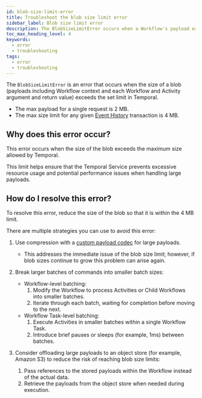 ```yaml
---
id: blob-size-limit-error
title: Troubleshoot the blob size limit error
sidebar_label: Blob size limit error
description: The BlobSizeLimitError occurs when a Workflow's payload exceeds the 2 MB request limit or the 4 MB Event History transaction limit set by Temporal. Reduce blob size via compression or batching.
toc_max_heading_level: 4
keywords:
  - error
  - troubleshooting
tags:
  - error
  - troubleshooting
---
```


The `BlobSizeLimitError` is an error that occurs when the size of a blob (payloads including Workflow context and each Workflow and Activity argument and return value) exceeds the set limit in Temporal.

- The max payload for a single request is 2 MB.
- The max size limit for any given [Event History](/workflows#event-history) transaction is 4 MB.

## Why does this error occur?

This error occurs when the size of the blob exceeds the maximum size allowed by Temporal.

This limit helps ensure that the Temporal Service prevents excessive resource usage and potential performance issues when handling large payloads.

## How do I resolve this error?

To resolve this error, reduce the size of the blob so that it is within the 4 MB limit.

There are multiple strategies you can use to avoid this error:

1. Use compression with a [custom payload codec](/dataconversion#payload-codec) for large payloads.

   - This addresses the immediate issue of the blob size limit; however, if blob sizes continue to grow this problem can arise again.

2. Break larger batches of commands into smaller batch sizes:

   - Workflow-level batching:
     1. Modify the Workflow to process Activities or Child Workflows into smaller batches.
     2. Iterate through each batch, waiting for completion before moving to the next.
   - Workflow Task-level batching:
     1. Execute Activities in smaller batches within a single Workflow Task.
     2. Introduce brief pauses or sleeps (for example, 1ms) between batches.

3. Consider offloading large payloads to an object store (for example, Amazon S3) to reduce the risk of reaching blob size limits:
   1. Pass references to the stored payloads within the Workflow instead of the actual data.
   2. Retrieve the payloads from the object store when needed during execution.
